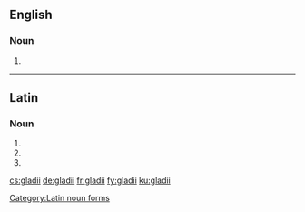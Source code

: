 ==English==

===Noun===
{{head|en|noun plural form}}

# {{plural of|gladius|lang=en}}

----

==Latin==

===Noun===
{{head|la|noun form|head=gladiī|g=m}}

# {{inflection of|gladius||gen|s|lang=la}}
# {{inflection of|gladius||nom|p|lang=la}}
# {{inflection of|gladius||voc|p|lang=la}}

[[Category:Latin noun forms]]

[[cs:gladii]]
[[de:gladii]]
[[fr:gladii]]
[[fy:gladii]]
[[ku:gladii]]